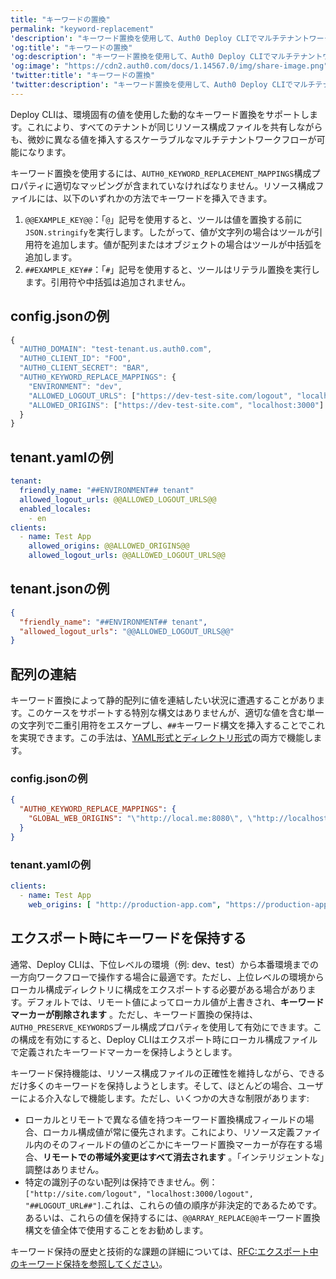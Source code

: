 ---
title: "キーワードの置換"
permalink: "keyword-replacement"
'description': "キーワード置換を使用して、Auth0 Deploy CLIでマルチテナントワークフローを管理する方法を学びます。"
'og:title': "キーワードの置換"
'og:description': "キーワード置換を使用して、Auth0 Deploy CLIでマルチテナントワークフローを管理する方法を学びます。"
'og:image': "https://cdn2.auth0.com/docs/1.14567.0/img/share-image.png"
'twitter:title': "キーワードの置換"
'twitter:description': "キーワード置換を使用して、Auth0 Deploy CLIでマルチテナントワークフローを管理する方法を学びます。"
---

Deploy CLIは、環境固有の値を使用した動的なキーワード置換をサポートします。これにより、すべてのテナントが同じリソース構成ファイルを共有しながらも、微妙に異なる値を挿入するスケーラブルなマルチテナントワークフローが可能になります。

キーワード置換を使用するには、`AUTH0_KEYWORD_REPLACEMENT_MAPPINGS`構成プロパティに適切なマッピングが含まれていなければなりません。リソース構成ファイルには、以下のいずれかの方法でキーワードを挿入できます。‌‌

1. `@@EXAMPLE_KEY@@`：「`@`」記号を使用すると、ツールは値を置換する前に`JSON.stringify`を実行します。したがって、値が文字列の場合はツールが引用符を追加します。値が配列またはオブジェクトの場合はツールが中括弧を追加します。
2. `##EXAMPLE_KEY##`：「`#`」記号を使用すると、ツールはリテラル置換を実行します。引用符や中括弧は追加されません。

## config.jsonの例

```javascript lines
{
  "AUTH0_DOMAIN": "test-tenant.us.auth0.com",
  "AUTH0_CLIENT_ID": "FOO",
  "AUTH0_CLIENT_SECRET": "BAR",
  "AUTH0_KEYWORD_REPLACE_MAPPINGS": {
    "ENVIRONMENT": "dev",
    "ALLOWED_LOGOUT_URLS": ["https://dev-test-site.com/logout", "localhost:3000/logout"],
    "ALLOWED_ORIGINS": ["https://dev-test-site.com", "localhost:3000"]
  }
}
```

## tenant.yamlの例

```yaml lines
tenant:
  friendly_name: "##ENVIRONMENT## tenant"
  allowed_logout_urls: @@ALLOWED_LOGOUT_URLS@@
  enabled_locales:
    - en
clients:
  - name: Test App
    allowed_origins: @@ALLOWED_ORIGINS@@
    allowed_logout_urls: @@ALLOWED_LOGOUT_URLS@@
```

## tenant.jsonの例

```json lines
{
  "friendly_name": "##ENVIRONMENT## tenant",
  "allowed_logout_urls": "@@ALLOWED_LOGOUT_URLS@@"
}
```

## 配列の連結

キーワード置換によって静的配列に値を連結したい状況に遭遇することがあります。このケースをサポートする特別な構文はありませんが、適切な値を含む単一の文字列で二重引用符をエスケープし、`##`キーワード構文を挿入することでこれを実現できます。この手法は、[YAML形式とディレクトリ形式](/docs/ja-jp/deploy-monitor/deploy-cli-tool/available-resource-configuration-formats)の両方で機能します。

### config.jsonの例

```json lines
{
  "AUTH0_KEYWORD_REPLACE_MAPPINGS": {
    "GLOBAL_WEB_ORIGINS": "\"http://local.me:8080\", \"http://localhost\", \"http://localhost:3000\""
  }
}
```

### tenant.yamlの例

```yaml lines
clients:
  - name: Test App
    web_origins: [ "http://production-app.com", "https://production-app.com", ##GLOBAL_WEB_ORIGINS## ]
```

## エクスポート時にキーワードを保持する

通常、Deploy CLIは、下位レベルの環境（例: dev、test）から本番環境までの一方向ワークフローで操作する場合に最適です。ただし、上位レベルの環境からローカル構成ディレクトリに構成をエクスポートする必要がある場合があります。デフォルトでは、リモート値によってローカル値が上書きされ、**キーワードマーカーが削除されます** 。ただし、キーワード置換の保持は、`AUTH0_PRESERVE_KEYWORDS`ブール構成プロパティを使用して有効にできます。この構成を有効にすると、Deploy CLIはエクスポート時にローカル構成ファイルで定義されたキーワードマーカーを保持しようとします。

キーワード保持機能は、リソース構成ファイルの正確性を維持しながら、できるだけ多くのキーワードを保持しようとします。そして、ほとんどの場合、ユーザーによる介入なしで機能します。ただし、いくつかの大きな制限があります:

* ローカルとリモートで異なる値を持つキーワード置換構成フィールドの場合、ローカル構成値が常に優先されます。これにより、リソース定義ファイル内のそのフィールドの値のどこかにキーワード置換マーカーが存在する場合、**リモートでの帯域外変更はすべて消去されます** 。「インテリジェントな」調整はありません。
* 特定の識別子のない配列は保持できません。例：`["http://site.com/logout", "localhost:3000/logout", "##LOGOUT_URL##"]`.これは、これらの値の順序が非決定的であるためです。あるいは、これらの値を保持するには、`@@ARRAY_REPLACE@@`キーワード置換構文を値全体で使用することをお勧めします。

キーワード保持の歴史と技術的な課題の詳細については、[RFC:エクスポート中のキーワード保持を参照してください](https://github.com/auth0/auth0-deploy-cli/issues/688)。